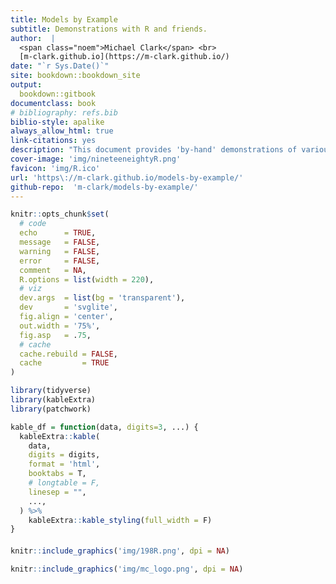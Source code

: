 ```yaml
---
title: Models by Example
subtitle: Demonstrations with R and friends.
author:  |
  <span class="noem">Michael Clark</span> <br>
  [m-clark.github.io](https://m-clark.github.io/)
date: "`r Sys.Date()`"
site: bookdown::bookdown_site
output:
  bookdown::gitbook
documentclass: book
# bibliography: refs.bib
biblio-style: apalike
always_allow_html: true
link-citations: yes
description: "This document provides 'by-hand' demonstrations of various models and algorithms. The goal is to take away some of the mystery by providing clean code examples that are easy to run and compare with other tools."
cover-image: 'img/nineteeneightyR.png'
favicon: 'img/R.ico'
url: 'https\://m-clark.github.io/models-by-example/'  
github-repo:  'm-clark/models-by-example/'
---
```





```r
knitr::opts_chunk$set(
  # code
  echo      = TRUE,
  message   = FALSE,
  warning   = FALSE,
  error     = FALSE,
  comment   = NA,
  R.options = list(width = 220),
  # viz
  dev.args  = list(bg = 'transparent'),
  dev       = 'svglite',
  fig.align = 'center',
  out.width = '75%',
  fig.asp   = .75,
  # cache
  cache.rebuild = FALSE,
  cache         = TRUE
)
```

```r
library(tidyverse)
library(kableExtra)
library(patchwork)

kable_df = function(data, digits=3, ...) {
  kableExtra::kable(
    data,
    digits = digits,
    format = 'html',
    booktabs = T,
    # longtable = F,
    linesep = "", 
    ...,
  ) %>% 
    kableExtra::kable_styling(full_width = F)
}
```

####

```r
knitr::include_graphics('img/198R.png', dpi = NA)
```

```r
knitr::include_graphics('img/mc_logo.png', dpi = NA)
```
